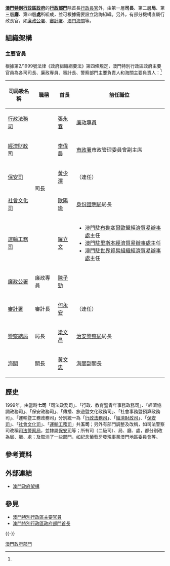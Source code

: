 {{澳門政治}}

'''[[澳門特別行政區政府|澳門特別行政區政府]]'''的'''[[行政部門|行政部門]]'''除首長[[澳門特別行政區行政長官|行政長官]]外，由第一層'''司長'''、第二層'''局'''、第三層'''廳'''、第四層'''處'''所組成，並可根據需要設立諮詢組織。另外，有部分機構直屬行政長官，如[[廉政公署_(澳門)|廉政公署]]、[[審計署_(澳門)|審計署]]、[[澳門海關|澳門海關]]等。

== 組織架構 ==
===主要官員===
{{main|澳門特別行政區主要官員}}
根據第2/1999號法律《政府組織綱要法》第四條規定，澳門特別行政區政府主要官員為各司司長、廉政專員、審計長、警察部門主要負責人和海關主要負責人：<ref name="第4/1999號行政法規">{{cite journal|journal=澳門特別行政區公報|publisher=印務局|location=澳門|title=第2/1999號法律|date=1999年12月20日|issue=1999年第1期第一組}}</ref>
{| class="wikitable sortable"
!司局級名稱 !!職稱 !!首長 !!前任職位
|-
|[[澳門特別行政區行政法務司|行政法務司]]
|rowspan=5|司長
|[[張永春|張永春]]
|[[廉政公署_(澳門)#歷任專員|廉政專員]]
|-
|[[澳門特別行政區經濟財政司|經濟財政司]]
|[[李偉農|李偉農]]
|[[市政署|市政署]]市政管理委員會副主席
|-
|[[澳門特別行政區保安司|保安司]]
|[[黃少澤|黃少澤]]
|（連任）
|-
|[[澳門特別行政區社會文化司|社會文化司]]
|[[歐陽瑜|歐陽瑜]]
|[[身份證明局|身份證明局]]局長
|-
|[[澳門特別行政區運輸工務司|運輸工務司]]
|[[羅立文|羅立文]]
|
* [[澳門駐布魯塞爾歐盟經濟貿易辦事處|澳門駐布魯塞爾歐盟經濟貿易辦事處]]主任
* [[澳門駐里斯本經濟貿易辦事處|澳門駐里斯本經濟貿易辦事處]]主任
* [[澳門駐世界貿易組織經濟貿易辦事處|澳門駐世界貿易組織經濟貿易辦事處]]主任
|-
|[[澳門特別行政區廉政公署|廉政公署]]
|廉政專員
|[[陳子勁|陳子勁]]
|
|-
|[[澳門特別行政區審計署|審計署]]
|審計長
|[[何永安|何永安]]
|（連任）
|-
|[[澳門特別行政區警察總局|警察總局]]
|局長
|[[梁文昌|梁文昌]]
|[[澳門特別行政區政府治安警察局|治安警察局]]局長
|-
|[[澳門特別行政區海關|海關]]
|關長
|[[黃文忠|黃文忠]]
|[[澳門特別行政區海關|海關]]副關長
|}

== 歷史 ==
1999年，由當時'''七司'''「司法政務司」、「行政、教育暨青年事務政務司」、「經濟協調政務司」、「保安政務司」、「傳播、旅遊暨文化政務司」、「社會事務暨預算政務司」、「運輸暨工務政務司」分別統一為「[[行政法務司|行政法務司]]」、「[[經濟財政司|經濟財政司]]」、「[[保安司|保安司]]」、「[[社會文化司|社會文化司]]」、「[[運輸工務司|運輸工務司]]」共'''五司'''；另外有部門調整及改稱，如司法警察司改稱[[司法警察局|司法警察局]]，並隸屬[[保安司|保安司]]等；所有司（二級司）、局、廳、處，都分別改為局、廳、處；及取消了一些部門，如紀念葡萄牙發現事業澳門地區委員會等。

== 參考資料 ==
{{Reflist}}

== 外部連結 ==
* [https://www.gov.mo/zh-hant/wp-content/uploads/sites/4/2017/11/GovOrgChart_zh_hant-3.svg 澳門政府架構] {{Wayback|url=https://www.gov.mo/zh-hant/wp-content/uploads/sites/4/2017/11/GovOrgChart_zh_hant-3.svg |date=20190101100844 }}

== 參見 ==
* [[澳門特別行政區主要官員|澳門特別行政區主要官員]]
* [[澳門特別行政區政府部門首長|澳門特別行政區政府部門首長]]

{{-}}
{{MCE}}
{{澳門政府部門}}

[[Category:澳門政府部門|]]